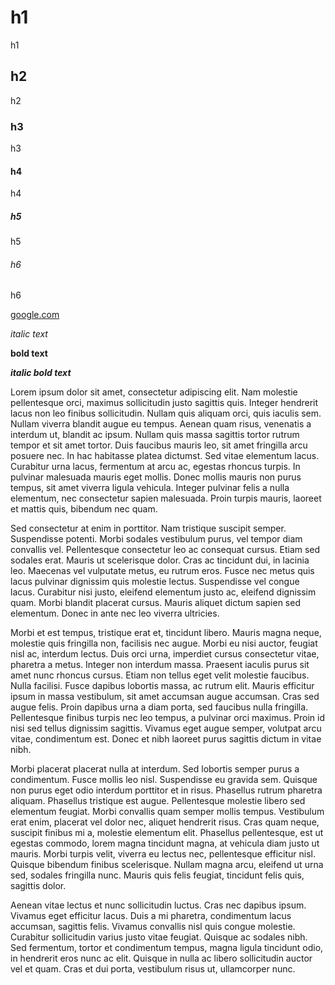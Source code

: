 
# h1

h1

## h2

h2

### h3

h3

#### h4

h4

##### h5

h5

###### h6

h6

[google.com](https://google.com)

_italic text_

**bold text**

**_italic bold text_**

Lorem ipsum dolor sit amet, consectetur adipiscing elit. Nam molestie pellentesque orci, maximus sollicitudin justo sagittis quis.
Integer hendrerit lacus non leo finibus sollicitudin. Nullam quis aliquam orci, quis iaculis sem. Nullam viverra blandit augue eu
tempus. Aenean quam risus, venenatis a interdum ut, blandit ac ipsum. Nullam quis massa sagittis tortor rutrum tempor et sit amet
tortor. Duis faucibus mauris leo, sit amet fringilla arcu posuere nec. In hac habitasse platea dictumst. Sed vitae elementum
lacus. Curabitur urna lacus, fermentum at arcu ac, egestas rhoncus turpis. In pulvinar malesuada mauris eget mollis. Donec mollis
mauris non purus tempus, sit amet viverra ligula vehicula. Integer pulvinar felis a nulla elementum, nec consectetur sapien
malesuada. Proin turpis mauris, laoreet et mattis quis, bibendum nec quam.

Sed consectetur at enim in porttitor. Nam tristique suscipit semper. Suspendisse potenti. Morbi sodales vestibulum purus, vel
tempor diam convallis vel. Pellentesque consectetur leo ac consequat cursus. Etiam sed sodales erat. Mauris ut scelerisque dolor.
Cras ac tincidunt dui, in lacinia leo. Maecenas vel vulputate metus, eu rutrum eros. Fusce nec metus quis lacus pulvinar dignissim
quis molestie lectus. Suspendisse vel congue lacus. Curabitur nisi justo, eleifend elementum justo ac, eleifend dignissim quam.
Morbi blandit placerat cursus. Mauris aliquet dictum sapien sed elementum. Donec in ante nec leo viverra ultricies.

Morbi et est tempus, tristique erat et, tincidunt libero. Mauris magna neque, molestie quis fringilla non, facilisis nec augue.
Morbi eu nisi auctor, feugiat nisl ac, interdum lectus. Duis orci urna, imperdiet cursus consectetur vitae, pharetra a metus.
Integer non interdum massa. Praesent iaculis purus sit amet nunc rhoncus cursus. Etiam non tellus eget velit molestie faucibus.
Nulla facilisi. Fusce dapibus lobortis massa, ac rutrum elit. Mauris efficitur ipsum in massa vestibulum, sit amet accumsan augue
accumsan. Cras sed augue felis. Proin dapibus urna a diam porta, sed faucibus nulla fringilla. Pellentesque finibus turpis nec leo
tempus, a pulvinar orci maximus. Proin id nisi sed tellus dignissim sagittis. Vivamus eget augue semper, volutpat arcu vitae,
condimentum est. Donec et nibh laoreet purus sagittis dictum in vitae nibh.

Morbi placerat placerat nulla at interdum. Sed lobortis semper purus a condimentum. Fusce mollis leo nisl. Suspendisse eu gravida
sem. Quisque non purus eget odio interdum porttitor et in risus. Phasellus rutrum pharetra aliquam. Phasellus tristique est augue.
Pellentesque molestie libero sed elementum feugiat. Morbi convallis quam semper mollis tempus. Vestibulum erat enim, placerat vel
dolor nec, aliquet hendrerit risus. Cras quam neque, suscipit finibus mi a, molestie elementum elit. Phasellus pellentesque, est
ut egestas commodo, lorem magna tincidunt magna, at vehicula diam justo ut mauris. Morbi turpis velit, viverra eu lectus nec,
pellentesque efficitur nisl. Quisque bibendum finibus scelerisque. Nullam magna arcu, eleifend ut urna sed, sodales fringilla
nunc. Mauris quis felis feugiat, tincidunt felis quis, sagittis dolor.

Aenean vitae lectus et nunc sollicitudin luctus. Cras nec dapibus ipsum. Vivamus eget efficitur lacus. Duis a mi pharetra,
condimentum lacus accumsan, sagittis felis. Vivamus convallis nisl quis congue molestie. Curabitur sollicitudin varius justo vitae
feugiat. Quisque ac sodales nibh. Sed fermentum, tortor et condimentum tempus, magna ligula tincidunt odio, in hendrerit eros nunc
ac elit. Quisque in nulla ac libero sollicitudin auctor vel et quam. Cras et dui porta, vestibulum risus ut, ullamcorper nunc.

<HomeAboutImageBrowser images={images} />
